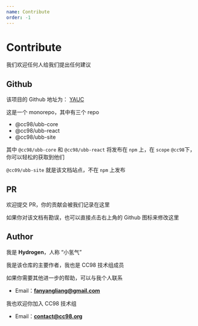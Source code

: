 ```yaml
---
name: Contribute
order: -1
---
```


# Contribute

我们欢迎任何人给我们提出任何建议


## Github

该项目的 Github 地址为： [YAUC](https://github.com/Deturium/UBB)

这是一个 monorepo，其中有三个 repo

- @cc98/ubb-core
- @cc98/ubb-react
- @cc98/ubb-site

其中 `@cc98/ubb-core` 和 `@cc98/ubb-react` 将发布在 `npm` 上，在 `scope` `@cc98`下，你可以轻松的获取到他们

`@cc09/ubb-site` 就是该文档站点，不在 `npm` 上发布


## PR

欢迎提交 PR，你的贡献会被我们记录在这里

如果你对该文档有勘误，也可以直接点击右上角的 Github 图标来修改这里


## Author

我是 **Hydrogen**，人称 “小氢气”

我是该仓库的主要作者，我也是 CC98 技术组成员

如果你需要其他进一步的帮助，可以与我个人联系

- Email：**fanyangliang@gmail.com**


我也欢迎你加入 CC98 技术组

- Email：**contact@cc98.org**
